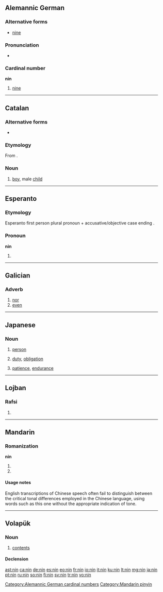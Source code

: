 {{also|nín|nǐn}}
==Alemannic German==

===Alternative forms===
* [[nine]]

===Pronunciation===
* {{IPA|/nin/|lang=gsw}}

===Cardinal number===
'''nin'''

# {{context|Alsatian}} [[nine]]

[[Category:Alemannic German cardinal numbers]]

----

==Catalan==

===Alternative forms===
* {{l|ca|nen}}

===Etymology===
From {{etyl|VL.|ca}} {{recons|ninus|lang=VL.}}.

===Noun===
{{ca-noun|m|f=nina|fpl=nines}}

# {{dialectal|lang=ca}} [[boy]], male [[child]]

----

==Esperanto==

===Etymology===
Esperanto first person plural pronoun {{term|ni|lang=eo}} + accusative/objective case ending {{term|-n|lang=eo}}.

===Pronoun===
'''nin'''

# {{eo-form of|ni|n-pron}}

----

==Galician==

===Adverb===
{{infl|gl|adverb}}

# [[nor]]
# [[even]]

----

==Japanese==

===Noun===
{{ja-noun|r|hira=にん}}

# {{ja-def|人}} [[person]]
# {{ja-def|任}} [[duty]], [[obligation]]
# {{ja-def|忍}} [[patience]], [[endurance]]

----

==Lojban==

===Rafsi===
{{jbo-rafsi}}

# {{rafsi of|cnino}}

----

==Mandarin==

===Romanization===
'''nin'''

# {{nonstandard spelling of|lang=cmn|sc=Latn|[[nín]]}}
# {{nonstandard spelling of|lang=cmn|sc=Latn|[[nǐn]]}}

====Usage notes====
English transcriptions of Chinese speech often fail to distinguish between the critical tonal differences employed in the Chinese language, using words such as this one without the appropriate indication of tone.

[[Category:Mandarin pinyin]]

----

==Volapük==

===Noun===
{{vo-noun}}

# [[contents]]

====Declension====
{{vo-decl-noun}}

[[ast:nin]]
[[ca:nin]]
[[de:nin]]
[[es:nin]]
[[eo:nin]]
[[fr:nin]]
[[io:nin]]
[[it:nin]]
[[ku:nin]]
[[lt:nin]]
[[mg:nin]]
[[ja:nin]]
[[pt:nin]]
[[ru:nin]]
[[so:nin]]
[[fi:nin]]
[[sv:nin]]
[[tr:nin]]
[[vo:nin]]